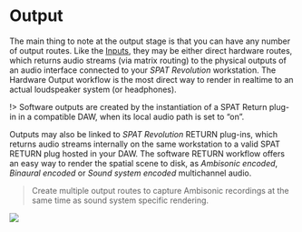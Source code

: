 # Output

The main thing to note at the output stage is that you can have any number of output routes.
Like the [Inputs](6_Spat_Environment_6_4_Inputs_6_4_Inputs.md), they may be either direct hardware routes, which returns audio streams (via matrix routing) to the physical outputs of an audio interface connected to your _SPAT Revolution_ workstation.
The Hardware Output workflow is the most direct way to render in realtime to an actual loudspeaker system (or headphones).

!> Software outputs are created by the instantiation of a SPAT Return plug-in in a compatible DAW, when its local audio path is set to "on".

Outputs may also be linked to _SPAT Revolution_ RETURN plug-ins, which returns audio streams internally on the same workstation to a valid SPAT RETURN plug hosted in your DAW.
The software RETURN workflow offers an easy way to render the spatial scene to disk, as _Ambisonic encoded_, _Binaural encoded_ or _Sound system encoded_ multichannel audio.

> Create multiple output routes to capture Ambisonic recordings at the same time as sound system specific rendering.

![](https://media.githubusercontent.com/media/FLUX-SE/doc_images/main/SpatR/Setup/OutputSelected.png)
